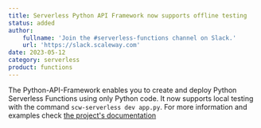 ```yaml
---
title: Serverless Python API Framework now supports offline testing
status: added
author:
    fullname: 'Join the #serverless-functions channel on Slack.'
    url: 'https://slack.scaleway.com'
date: 2023-05-12
category: serverless
product: functions
---
```


The Python-API-Framework enables you to create and deploy Python Serverless Functions using only Python code. It now supports local testing with the command `scw-serverless dev app.py`.
For more information and examples check [the project's documentation](https://serverless-api-project.readthedocs.io/en/latest/)

